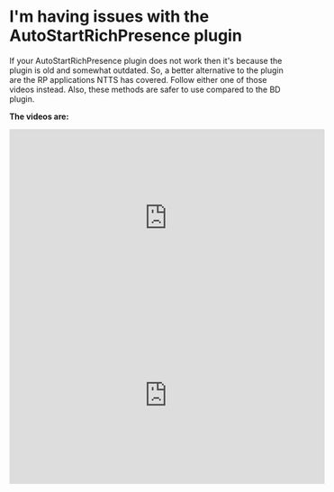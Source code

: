 # I'm having issues with the AutoStartRichPresence plugin


If your AutoStartRichPresence plugin does not work then it's because the plugin is old and somewhat outdated. So, a better alternative to the plugin are the RP applications NTTS has covered. Follow either one of those videos instead. Also, these methods are safer to use compared to the BD plugin.

**The videos are:**
<iframe width="560" height="315" src="https://www.youtube-nocookie.com/embed/pL4TLEbIsAA?controls=0" title="YouTube video player" frameborder="0" allow="accelerometer; autoplay; clipboard-write; encrypted-media; gyroscope; picture-in-picture" allowfullscreen></iframe>

<iframe width="560" height="315" src="https://www.youtube-nocookie.com/embed/og0AeRHRVq8?controls=0" title="YouTube video player" frameborder="0" allow="accelerometer; autoplay; clipboard-write; encrypted-media; gyroscope; picture-in-picture" allowfullscreen></iframe>
